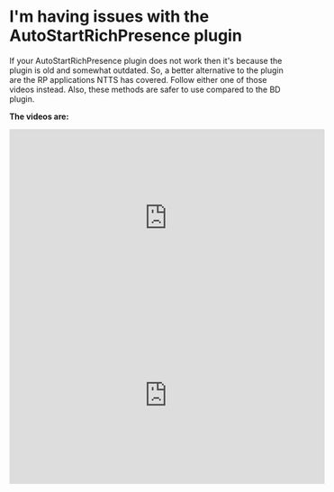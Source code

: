 # I'm having issues with the AutoStartRichPresence plugin


If your AutoStartRichPresence plugin does not work then it's because the plugin is old and somewhat outdated. So, a better alternative to the plugin are the RP applications NTTS has covered. Follow either one of those videos instead. Also, these methods are safer to use compared to the BD plugin.

**The videos are:**
<iframe width="560" height="315" src="https://www.youtube-nocookie.com/embed/pL4TLEbIsAA?controls=0" title="YouTube video player" frameborder="0" allow="accelerometer; autoplay; clipboard-write; encrypted-media; gyroscope; picture-in-picture" allowfullscreen></iframe>

<iframe width="560" height="315" src="https://www.youtube-nocookie.com/embed/og0AeRHRVq8?controls=0" title="YouTube video player" frameborder="0" allow="accelerometer; autoplay; clipboard-write; encrypted-media; gyroscope; picture-in-picture" allowfullscreen></iframe>
